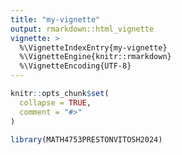 ```yaml
---
title: "my-vignette"
output: rmarkdown::html_vignette
vignette: >
  %\VignetteIndexEntry{my-vignette}
  %\VignetteEngine{knitr::rmarkdown}
  %\VignetteEncoding{UTF-8}
---
```


```r
knitr::opts_chunk$set(
  collapse = TRUE,
  comment = "#>"
)
```

```r
library(MATH4753PRESTONVITOSH2024)
```
